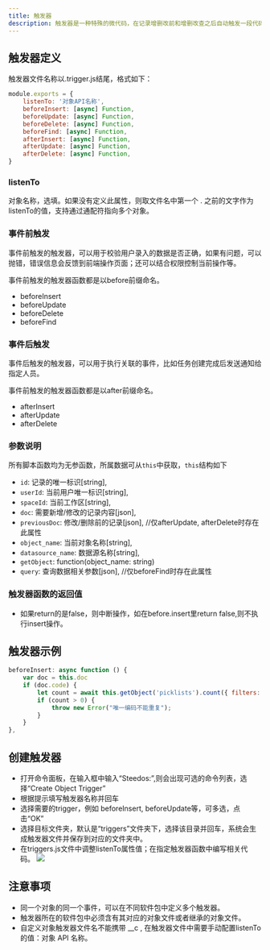 ```yaml
---
title: 触发器
description: 触发器是一种特殊的微代码，在记录增删改前和增删改查之后自动触发一段代码逻辑，用于校验和处理数据。
---
```


## 触发器定义

触发器文件名称以.trigger.js结尾，格式如下：

```js
module.exports = {
    listenTo: '对象API名称',
    beforeInsert: [async] Function,
    beforeUpdate: [async] Function,
    beforeDelete: [async] Function,
    beforeFind: [async] Function,
    afterInsert: [async] Function,
    afterUpdate: [async] Function,
    afterDelete: [async] Function,
}
```

### listenTo

对象名称，选填。如果没有定义此属性，则取文件名中第一个 . 之前的文字作为listenTo的值，支持通过通配符指向多个对象。

### 事件前触发

事件前触发的触发器，可以用于校验用户录入的数据是否正确，如果有问题，可以抛错，错误信息会反馈到前端操作页面；还可以结合权限控制当前操作等。

事件前触发的触发器函数都是以before前缀命名。

* beforeInsert
* beforeUpdate
* beforeDelete
* beforeFind

### 事件后触发

事件后触发的触发器，可以用于执行关联的事件，比如任务创建完成后发送通知给指定人员。

事件前触发的触发器函数都是以after前缀命名。

* afterInsert
* afterUpdate
* afterDelete


### 参数说明

所有脚本函数均为无参函数，所属数据可从`this`中获取，`this`结构如下

* `id`: 记录的唯一标识\[string\],
* `userId`: 当前用户唯一标识\[string\],
* `spaceId`: 当前工作区\[string\],
* `doc`: 需要新增/修改的记录内容\[json\],
* `previousDoc`: 修改/删除前的记录\[json\], //仅afterUpdate, afterDelete时存在此属性
* `object_name`: 当前对象名称\[string\],
* `datasource_name`: 数据源名称\[string\],
* `getObject`: function(object_name: string)
* `query`: 查询数据相关参数\[json\], //仅beforeFind时存在此属性

### 触发器函数的返回值

* 如果return的是false，则中断操作，如在before.insert里return false,则不执行insert操作。


## 触发器示例

```javascript
beforeInsert: async function () {
    var doc = this.doc
    if (doc.code) {
        let count = await this.getObject('picklists').count({ filters: [['space', '=', doc.space], ['code', '=', doc.code]] })
        if (count > 0) {
            throw new Error("唯一编码不能重复");
        }
    }
},
```


## 创建触发器

* 打开命令面板，在输入框中输入“Steedos:”,则会出现可选的命令列表，选择“Create Object Trigger”
* 根据提示填写触发器名称并回车
* 选择需要的trigger，例如 beforeInsert, beforeUpdate等，可多选，点击“OK”
* 选择目标文件夹，默认是“triggers”文件夹下，选择该目录并回车，系统会生成触发器文件并保存到对应的文件夹中。
* 在triggers.js文件中调整listenTo属性值；在指定触发器函数中编写相关代码。                                             ![](https://console.steedos.cn/api/files/images/diL9pZn4H6qA5MCaK)

## 注意事项

* 同一个对象的同一个事件，可以在不同软件包中定义多个触发器。
* 触发器所在的软件包中必须含有其对应的对象文件或者继承的对象文件。
* 自定义对象触发器文件名不能携带 __c , 在触发器文件中需要手动配置listenTo的值：对象 API 名称。

